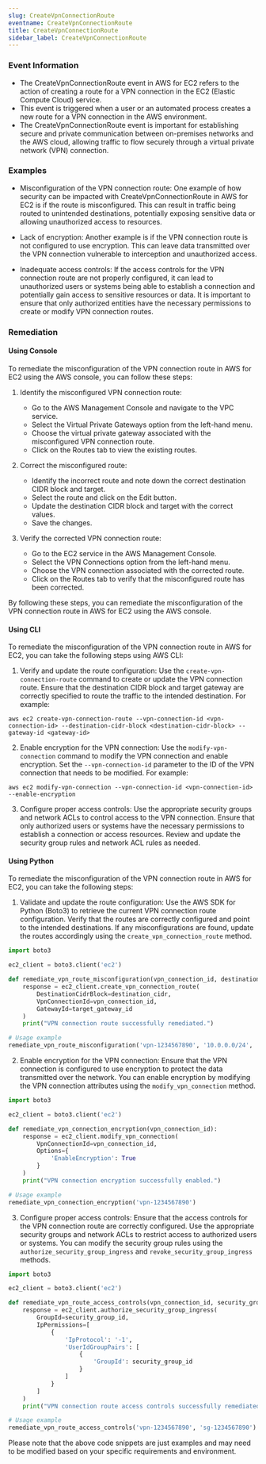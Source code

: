 ```yaml
--- 
slug: CreateVpnConnectionRoute
eventname: CreateVpnConnectionRoute
title: CreateVpnConnectionRoute
sidebar_label: CreateVpnConnectionRoute
---
```

                       
### Event Information

- The CreateVpnConnectionRoute event in AWS for EC2 refers to the action of creating a route for a VPN connection in the EC2 (Elastic Compute Cloud) service.
- This event is triggered when a user or an automated process creates a new route for a VPN connection in the AWS environment.
- The CreateVpnConnectionRoute event is important for establishing secure and private communication between on-premises networks and the AWS cloud, allowing traffic to flow securely through a virtual private network (VPN) connection.


### Examples

- Misconfiguration of the VPN connection route: One example of how security can be impacted with CreateVpnConnectionRoute in AWS for EC2 is if the route is misconfigured. This can result in traffic being routed to unintended destinations, potentially exposing sensitive data or allowing unauthorized access to resources.

- Lack of encryption: Another example is if the VPN connection route is not configured to use encryption. This can leave data transmitted over the VPN connection vulnerable to interception and unauthorized access.

- Inadequate access controls: If the access controls for the VPN connection route are not properly configured, it can lead to unauthorized users or systems being able to establish a connection and potentially gain access to sensitive resources or data. It is important to ensure that only authorized entities have the necessary permissions to create or modify VPN connection routes.

### Remediation

#### Using Console

To remediate the misconfiguration of the VPN connection route in AWS for EC2 using the AWS console, you can follow these steps:

1. Identify the misconfigured VPN connection route:
   - Go to the AWS Management Console and navigate to the VPC service.
   - Select the Virtual Private Gateways option from the left-hand menu.
   - Choose the virtual private gateway associated with the misconfigured VPN connection route.
   - Click on the Routes tab to view the existing routes.

2. Correct the misconfigured route:
   - Identify the incorrect route and note down the correct destination CIDR block and target.
   - Select the route and click on the Edit button.
   - Update the destination CIDR block and target with the correct values.
   - Save the changes.

3. Verify the corrected VPN connection route:
   - Go to the EC2 service in the AWS Management Console.
   - Select the VPN Connections option from the left-hand menu.
   - Choose the VPN connection associated with the corrected route.
   - Click on the Routes tab to verify that the misconfigured route has been corrected.

By following these steps, you can remediate the misconfiguration of the VPN connection route in AWS for EC2 using the AWS console.

#### Using CLI

To remediate the misconfiguration of the VPN connection route in AWS for EC2, you can take the following steps using AWS CLI:

1. Verify and update the route configuration: Use the `create-vpn-connection-route` command to create or update the VPN connection route. Ensure that the destination CIDR block and target gateway are correctly specified to route the traffic to the intended destination. For example:
```
aws ec2 create-vpn-connection-route --vpn-connection-id <vpn-connection-id> --destination-cidr-block <destination-cidr-block> --gateway-id <gateway-id>
```

2. Enable encryption for the VPN connection: Use the `modify-vpn-connection` command to modify the VPN connection and enable encryption. Set the `--vpn-connection-id` parameter to the ID of the VPN connection that needs to be modified. For example:
```
aws ec2 modify-vpn-connection --vpn-connection-id <vpn-connection-id> --enable-encryption
```

3. Configure proper access controls: Use the appropriate security groups and network ACLs to control access to the VPN connection. Ensure that only authorized users or systems have the necessary permissions to establish a connection or access resources. Review and update the security group rules and network ACL rules as needed.

#### Using Python

To remediate the misconfiguration of the VPN connection route in AWS for EC2, you can take the following steps:

1. Validate and update the route configuration: Use the AWS SDK for Python (Boto3) to retrieve the current VPN connection route configuration. Verify that the routes are correctly configured and point to the intended destinations. If any misconfigurations are found, update the routes accordingly using the `create_vpn_connection_route` method.

```python
import boto3

ec2_client = boto3.client('ec2')

def remediate_vpn_route_misconfiguration(vpn_connection_id, destination_cidr, target_gateway_id):
    response = ec2_client.create_vpn_connection_route(
        DestinationCidrBlock=destination_cidr,
        VpnConnectionId=vpn_connection_id,
        GatewayId=target_gateway_id
    )
    print("VPN connection route successfully remediated.")

# Usage example
remediate_vpn_route_misconfiguration('vpn-1234567890', '10.0.0.0/24', 'tgw-1234567890')
```

2. Enable encryption for the VPN connection: Ensure that the VPN connection is configured to use encryption to protect the data transmitted over the network. You can enable encryption by modifying the VPN connection attributes using the `modify_vpn_connection` method.

```python
import boto3

ec2_client = boto3.client('ec2')

def remediate_vpn_connection_encryption(vpn_connection_id):
    response = ec2_client.modify_vpn_connection(
        VpnConnectionId=vpn_connection_id,
        Options={
            'EnableEncryption': True
        }
    )
    print("VPN connection encryption successfully enabled.")

# Usage example
remediate_vpn_connection_encryption('vpn-1234567890')
```

3. Configure proper access controls: Ensure that the access controls for the VPN connection route are correctly configured. Use the appropriate security groups and network ACLs to restrict access to authorized users or systems. You can modify the security group rules using the `authorize_security_group_ingress` and `revoke_security_group_ingress` methods.

```python
import boto3

ec2_client = boto3.client('ec2')

def remediate_vpn_route_access_controls(vpn_connection_id, security_group_id):
    response = ec2_client.authorize_security_group_ingress(
        GroupId=security_group_id,
        IpPermissions=[
            {
                'IpProtocol': '-1',
                'UserIdGroupPairs': [
                    {
                        'GroupId': security_group_id
                    }
                ]
            }
        ]
    )
    print("VPN connection route access controls successfully remediated.")

# Usage example
remediate_vpn_route_access_controls('vpn-1234567890', 'sg-1234567890')
```

Please note that the above code snippets are just examples and may need to be modified based on your specific requirements and environment.


 